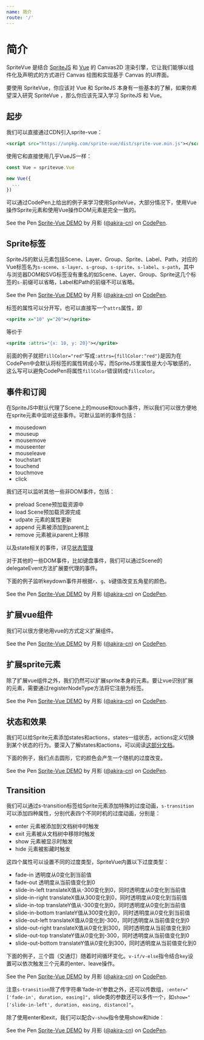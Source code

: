 ```yaml
---
name: 简介
route: '/'
---
```


# 简介

SpriteVue 是结合 [SpriteJS](http://spritejs.org/) 和 [Vue](https://cn.vuejs.org/) 的 Canvas2D 渲染引擎，它让我们能够以组件化及声明式的方式进行 Canvas 绘图和实现基于 Canvas 的UI界面。

要使用 SpriteVue，你应该对 Vue 和 SpriteJS 本身有一些基本的了解，如果你希望深入研究 SpriteVue ，那么你应该先深入学习 SpriteJS 和 Vue。

## 起步

我们可以直接通过CDN引入sprite-vue：

```xml
<script src="https://unpkg.com/sprite-vue/dist/sprite-vue.min.js"></script>
```

使用它和直接使用几乎VueJS一样：

```js
const Vue = spritevue.Vue

new Vue({
  ...
})
```

可以通过CodePen上给出的例子来学习使用SpriteVue，大部分情况下，使用Vue操作Sprite元素和使用Vue操作DOM元素是完全一致的。


<CodePen>
<p data-height="378" data-theme-id="13617" data-slug-hash="Wgaavy" data-default-tab="js,result" data-user="akira-cn" data-pen-title="Sprite-Vue DEMO" className="codepen">See the Pen <a href="https://codepen.io/akira-cn/pen/Wgaavy/">Sprite-Vue DEMO</a> by 月影 (<a href="https://codepen.io/akira-cn">@akira-cn</a>) on <a href="https://codepen.io">CodePen</a>.</p>
</CodePen>

## Sprite标签

SpriteJS的默认元素包括Scene、Layer、Group、Sprite、Label、Path，对应的Vue标签名为`s-scene`、`s-layer`、`s-group`、`s-sprite`、`s-label`、`s-path`，其中与浏览器DOM和SVG标签没有重名的如Scene、Layer、Group、Sprite这几个标签的`s-`前缀可以省略，Label和Path的前缀不可以省略。

<CodePen>
<p data-height="387" data-theme-id="13617" data-slug-hash="oPaJzO" data-default-tab="js,result" data-user="akira-cn" data-pen-title="Sprite-Vue DEMO" class="codepen">See the Pen <a href="https://codepen.io/akira-cn/pen/oPaJzO/">Sprite-Vue DEMO</a> by 月影 (<a href="https://codepen.io/akira-cn">@akira-cn</a>) on <a href="https://codepen.io">CodePen</a>.</p>
</CodePen>

标签的属性可以分开写，也可以直接写一个`attrs`属性，即

```xml
<sprite x="10" y="20"></sprite>
```

等价于

```xml
<sprite :attrs="{x: 10, y: 20}"></sprite>
```

前面的例子就把`fillColor="red"`写成`:attrs={fillColor:"red"}`是因为在CodePen中会默认将标签的属性转成小写，而SpriteJS里属性是大小写敏感的，这么写可以避免CodePen将属性`fillColor`错误转成`fillcolor`。

## 事件和订阅

在SpriteJS中默认代理了Scene上的mouse和touch事件，所以我们可以很方便地在sprite元素中监听这些事件。可默认监听的事件包括：

- mousedown
- mouseup
- mousemove
- mouseenter
- mouseleave
- touchstart
- touchend
- touchmove
- click

我们还可以监听其他一些非DOM事件，包括：

- preload  Scene预加载资源中
- load     Scene预加载资源完成
- udpate   元素的属性更新
- append   元素被添加到parent上
- remove   元素被从parent上移除

以及state相关的事件，详见[状态管理](http://spritejs.org/#/zh-cn/guide/states)

对于其他的一些DOM事件，比如键盘事件，我们可以通过Scene的delegateEvent方法扩展要代理的事件。

下面的例子监听keydown事件并根据`r`、`g`、`b`键值改变五角星的颜色。

<CodePen>
<p data-height="352" data-theme-id="13617" data-slug-hash="MqPZNz" data-default-tab="js,result" data-user="akira-cn" data-pen-title="Sprite-Vue DEMO" class="codepen">See the Pen <a href="https://codepen.io/akira-cn/pen/MqPZNz/">Sprite-Vue DEMO</a> by 月影 (<a href="https://codepen.io/akira-cn">@akira-cn</a>) on <a href="https://codepen.io">CodePen</a>.</p>
</CodePen>

## 扩展vue组件

我们可以很方便地用vue的方式定义扩展组件。

<CodePen>
<p data-height="354" data-theme-id="13617" data-slug-hash="wEYZWW" data-default-tab="js,result" data-user="akira-cn" data-pen-title="Sprite-Vue DEMO" class="codepen">See the Pen <a href="https://codepen.io/akira-cn/pen/wEYZWW/">Sprite-Vue DEMO</a> by 月影 (<a href="https://codepen.io/akira-cn">@akira-cn</a>) on <a href="https://codepen.io">CodePen</a>.</p>
</CodePen>

## 扩展sprite元素

除了扩展vue组件之外，我们仍然可以扩展sprite本身的元素。要让vue识别扩展的元素，需要通过registerNodeType方法将它注册为标签。

<CodePen>
<p data-height="357" data-theme-id="13617" data-slug-hash="KxGYOB" data-default-tab="js,result" data-user="akira-cn" data-pen-title="Sprite-Vue DEMO" class="codepen">See the Pen <a href="https://codepen.io/akira-cn/pen/KxGYOB/">Sprite-Vue DEMO</a> by 月影 (<a href="https://codepen.io/akira-cn">@akira-cn</a>) on <a href="https://codepen.io">CodePen</a>.</p>
</CodePen>

## 状态和效果

我们可以给Sprite元素添加states和actions，states一组状态，actions定义切换到某个状态的行为。要深入了解states和actions，可以阅读[这部分文档](http://spritejs.org/#/zh-cn/guide/states)。

下面的例子，我们点击圆形，它的颜色会产生一个随机的过度改变。

<CodePen>
<p data-height="359" data-theme-id="13617" data-slug-hash="MqPMZm" data-default-tab="js,result" data-user="akira-cn" data-pen-title="Sprite-Vue DEMO" class="codepen">See the Pen <a href="https://codepen.io/akira-cn/pen/MqPMZm/">Sprite-Vue DEMO</a> by 月影 (<a href="https://codepen.io/akira-cn">@akira-cn</a>) on <a href="https://codepen.io">CodePen</a>.</p>
</CodePen>

## Transition

我们可以通过s-transition标签给Sprite元素添加特殊的过度动画，`s-transition`可以添加四种属性，分别代表四个不同时机的过度动画，分别是：

- enter 元素被添加到文档树中时触发
- exit 元素被从文档树中移除时触发
- show 元素被显示时触发
- hide 元素被影藏时触发

这四个属性可以设置不同的过度类型，SpriteVue内置以下过度类型：

- fade-in 透明度从0变化到当前值
- fade-out 透明度从当前值变化到0
- slide-in-left translateX值从-300变化到0，同时透明度从0变化到当前值
- slide-in-right translateX值从300变化到0，同时透明度从0变化到当前值
- slide-in-top translateY值从-300变化到0，同时透明度从0变化到当前值
- slide-in-bottom tranlateY值从300变化到0，同时透明度从0变化到当前值
- slide-out-left translateX值从0变化到-300，同时透明度从当前值变化到0
- slide-out-right translateX值从0变化到300，同时透明度从当前值变化到0
- slide-out-top translateY值从0变化到-300，同时透明度从当前值变化到0
- slide-out-bottom translateY值从0变化到300，同时透明度从当前值变化到0

下面的例子，三个圆（交通灯）随着时间循环变化。`v-if/v-else`指令结合`key`设置可以依次触发三个元素的enter、leave操作。

<CodePen>
<p data-height="410" data-theme-id="13617" data-slug-hash="MqzYRq" data-default-tab="js,result" data-user="akira-cn" data-pen-title="Sprite-Vue DEMO" class="codepen">See the Pen <a href="https://codepen.io/akira-cn/pen/MqzYRq/">Sprite-Vue DEMO</a> by 月影 (<a href="https://codepen.io/akira-cn">@akira-cn</a>) on <a href="https://codepen.io">CodePen</a>.</p>
</CodePen>

注意`s-transition`除了传字符串'fade-in'参数之外，还可以传数组，`:enter="['fade-in', duration, easing]"`，slide类的参数还可以多传一个，如`show="['slide-in-left', duration, easing, distance]"`。

除了使用enter和exit，我们可以配合`v-show`指令使用show和hide：

<CodePen>
<p data-height="350" data-theme-id="13617" data-slug-hash="qMQOVx" data-default-tab="js,result" data-user="akira-cn" data-pen-title="Sprite-Vue DEMO" class="codepen">See the Pen <a href="https://codepen.io/akira-cn/pen/qMQOVx/">Sprite-Vue DEMO</a> by 月影 (<a href="https://codepen.io/akira-cn">@akira-cn</a>) on <a href="https://codepen.io">CodePen</a>.</p>
<script async src="https://static.codepen.io/assets/embed/ei.js"></script>
</CodePen>
